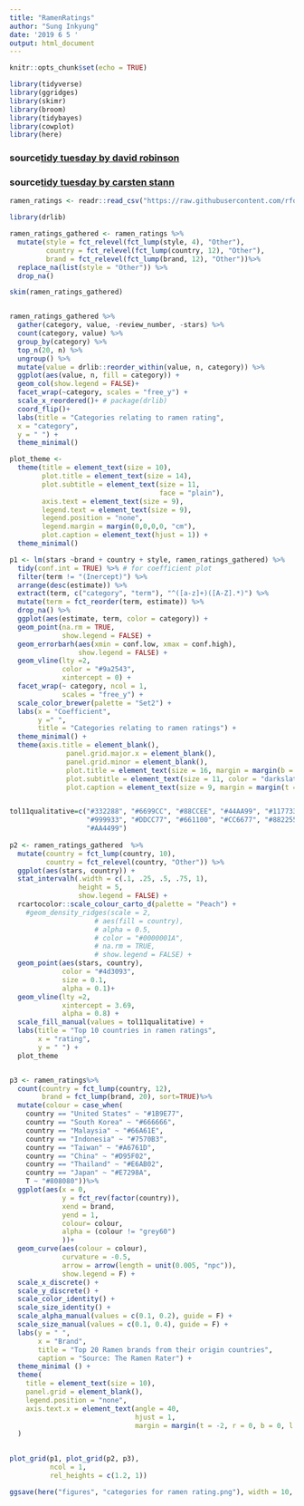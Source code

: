 ```yaml
---
title: "RamenRatings"
author: "Sung Inkyung"
date: '2019 6 5 '
output: html_document
---
```


```r
knitr::opts_chunk$set(echo = TRUE)
```

```r
library(tidyverse)
library(ggridges)
library(skimr)
library(broom)
library(tidybayes)
library(cowplot)
library(here)
```
### source[tidy tuesday by david robinson](https://github.com/dgrtwo/data-screencasts/blob/master/ramen-ratings.Rmd)
### source[tidy tuesday by carsten stann](https://github.com/carstenstann/TidyTuesday/blob/master/2019/2019_23_RamenRatings.Rmd)
```r
ramen_ratings <- readr::read_csv("https://raw.githubusercontent.com/rfordatascience/tidytuesday/master/data/2019/2019-06-04/ramen_ratings.csv")
```

```r
library(drlib)

ramen_ratings_gathered <- ramen_ratings %>%  
  mutate(style = fct_relevel(fct_lump(style, 4), "Other"),
         country = fct_relevel(fct_lump(country, 12), "Other"),
         brand = fct_relevel(fct_lump(brand, 12), "Other"))%>%
  replace_na(list(style = "Other")) %>%  
  drop_na()

skim(ramen_ratings_gathered) 


ramen_ratings_gathered %>% 
  gather(category, value, -review_number, -stars) %>% 
  count(category, value) %>% 
  group_by(category) %>% 
  top_n(20, n) %>%
  ungroup() %>% 
  mutate(value = drlib::reorder_within(value, n, category)) %>% 
  ggplot(aes(value, n, fill = category)) +
  geom_col(show.legend = FALSE)+
  facet_wrap(~category, scales = "free_y") +
  scale_x_reordered()+ # package(drlib)
  coord_flip()+
  labs(title = "Categories relating to ramen rating",
  x = "category",
  y = " ") +
  theme_minimal()
```

```r
plot_theme <- 
  theme(title = element_text(size = 10),
        plot.title = element_text(size = 14),
        plot.subtitle = element_text(size = 11, 
                                     face = "plain"),
        axis.text = element_text(size = 9),
        legend.text = element_text(size = 9),
        legend.position = "none",
        legend.margin = margin(0,0,0,0, "cm"),
        plot.caption = element_text(hjust = 1)) +
  theme_minimal()
```

```r
p1 <- lm(stars ~brand + country + style, ramen_ratings_gathered) %>%   
  tidy(conf.int = TRUE) %>% # for coefficient plot
  filter(term != "(Inercept)") %>%
  arrange(desc(estimate)) %>% 
  extract(term, c("category", "term"), "^([a-z]+)([A-Z].*)") %>% 
  mutate(term = fct_reorder(term, estimate)) %>% 
  drop_na() %>% 
  ggplot(aes(estimate, term, color = category)) +
  geom_point(na.rm = TRUE,
             show.legend = FALSE) +
  geom_errorbarh(aes(xmin = conf.low, xmax = conf.high),
                 show.legend = FALSE) +
  geom_vline(lty =2, 
             color = "#9a2543",
             xintercept = 0) +
  facet_wrap(~ category, ncol = 1, 
             scales = "free_y") +
  scale_color_brewer(palette = "Set2") +
  labs(x = "Coefficient",
       y =" ",
       title = "Categories relating to ramen ratings") +
  theme_minimal() +
  theme(axis.title = element_blank(),
              panel.grid.major.x = element_blank(),
              panel.grid.minor = element_blank(),
              plot.title = element_text(size = 16, margin = margin(b = 10)),
              plot.subtitle = element_text(size = 11, color = "darkslategrey", margin = margin(b = 25)),
              plot.caption = element_text(size = 9, margin = margin(t = 10), color = "#757575", hjust = 1))


tol11qualitative=c("#332288", "#6699CC", "#88CCEE", "#44AA99", "#117733", 
                   "#999933", "#DDCC77", "#661100", "#CC6677", "#882255",
                   "#AA4499")
 
p2 <- ramen_ratings_gathered  %>% 
  mutate(country = fct_lump(country, 10),
         country = fct_relevel(country, "Other")) %>% 
  ggplot(aes(stars, country)) +
  stat_intervalh(.width = c(.1, .25, .5, .75, 1),
                 height = 5, 
                 show.legend = FALSE) +
  rcartocolor::scale_colour_carto_d(palette = "Peach") +
    #geom_density_ridges(scale = 2, 
                     # aes(fill = country), 
                     # alpha = 0.5,
                     # color = "#0000001A",
                     # na.rm = TRUE,
                     # show.legend = FALSE) +
  geom_point(aes(stars, country), 
             color = "#4d3093", 
             size = 0.1, 
             alpha = 0.1)+
  geom_vline(lty =2, 
             xintercept = 3.69,
             alpha = 0.8) +
  scale_fill_manual(values = tol11qualitative) +
  labs(title = "Top 10 countries in ramen ratings",
       x = "rating",
       y = " ") +
  plot_theme


p3 <- ramen_ratings%>%
  count(country = fct_lump(country, 12), 
        brand = fct_lump(brand, 20), sort=TRUE)%>%
  mutate(colour = case_when(
    country == "United States" ~ "#1B9E77",
    country == "South Korea" ~ "#666666",
    country == "Malaysia" ~ "#66A61E",
    country == "Indonesia" ~ "#7570B3",
    country == "Taiwan" ~ "#A6761D",
    country == "China" ~ "#D95F02",
    country == "Thailand" ~ "#E6AB02",
    country == "Japan" ~ "#E7298A",
    T ~ "#808080"))%>%
  ggplot(aes(x = 0,
             y = fct_rev(factor(country)),
             xend = brand,
             yend = 1, 
             colour= colour,
             alpha = (colour != "grey60")
             ))+
  geom_curve(aes(colour = colour), 
             curvature = -0.5, 
             arrow = arrow(length = unit(0.005, "npc")), 
             show.legend = F) +
  scale_x_discrete() +
  scale_y_discrete() +
  scale_color_identity() +
  scale_size_identity() +
  scale_alpha_manual(values = c(0.1, 0.2), guide = F) +
  scale_size_manual(values = c(0.1, 0.4), guide = F) +
  labs(y = " ",
       x = "Brand",
       title = "Top 20 Ramen brands from their origin countries",
       caption = "Source: The Ramen Rater") +
  theme_minimal () +
  theme(
    title = element_text(size = 10), 
    panel.grid = element_blank(),
    legend.position = "none",
    axis.text.x = element_text(angle = 40, 
                               hjust = 1, 
                               margin = margin(t = -2, r = 0, b = 0, l = 0))
  )
  
```

```r
plot_grid(p1, plot_grid(p2, p3), 
          ncol = 1, 
          rel_heights = c(1.2, 1))

ggsave(here("figures", "categories for ramen rating.png"), width = 10, height = 10, units = "in")
```
